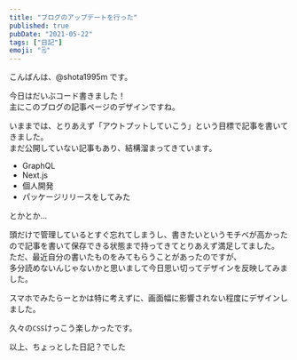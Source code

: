 ```yaml
---
title: "ブログのアップデートを行った"
published: true
pubDate: "2021-05-22"
tags: ["日記"]
emoji: "🗒"
---
```


こんばんは、@shota1995m です。

今日はだいぶコード書きました！  
主にこのブログの記事ページのデザインですね。

いままでは、とりあえず「アウトプットしていこう」という目標で記事を書いてきました。  
まだ公開していない記事もあり、結構溜まってきています。

- GraphQL
- Next.js
- 個人開発
- パッケージリリースをしてみた

とかとか...

頭だけで管理しているとすぐ忘れてしまうし、書きたいというモチベが高かったので記事を書いて保存できる状態まで持ってきてとりあえず満足してました。  
ただ、最近自分の書いたものをみてもらうことがあったのですが、  
多分読めないんじゃないかと思いまして今日思い切ってデザインを反映してみました。

スマホでみたらーとかは特に考えずに、画面幅に影響されない程度にデザインしました。

久々の`CSS`けっこう楽しかったです。

以上、ちょっとした日記？でした
